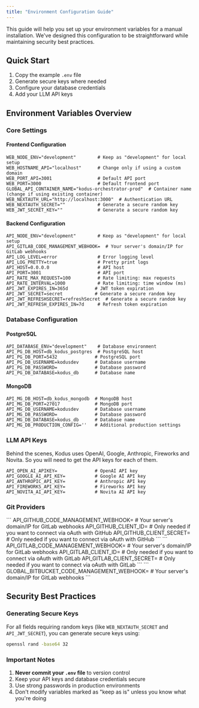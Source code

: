 ```yaml
---
title: "Environment Configuration Guide"
---
```


This guide will help you set up your environment variables for a manual installation. We've designed this configuration to be straightforward while maintaining security best practices.

## Quick Start

1. Copy the example `.env` file
2. Generate secure keys where needed
3. Configure your database credentials
4. Add your LLM API keys

## Environment Variables Overview

### Core Settings

#### Frontend Configuration

```
WEB_NODE_ENV="development"        # Keep as "development" for local setup
WEB_HOSTNAME_API="localhost"      # Change only if using a custom domain
WEB_PORT_API=3001                 # Default API port
WEB_PORT=3000                     # Default frontend port
GLOBAL_API_CONTAINER_NAME="kodus-orchestrator-prod"  # Container name (change if using existing container)
WEB_NEXTAUTH_URL="http://localhost:3000"  # Authentication URL
WEB_NEXTAUTH_SECRET=""            # Generate a secure random key
WEB_JWT_SECRET_KEY=""             # Generate a secure random key
```

#### Backend Configuration

```
API_NODE_ENV="development"        # Keep as "development" for local setup
API_GITLAB_CODE_MANAGEMENT_WEBHOOK=  # Your server's domain/IP for GitLab webhooks
API_LOG_LEVEL=error               # Error logging level
API_LOG_PRETTY=true               # Pretty print logs
API_HOST=0.0.0.0                  # API host
API_PORT=3001                     # API port
API_RATE_MAX_REQUEST=100          # Rate limiting: max requests
API_RATE_INTERVAL=1000            # Rate limiting: time window (ms)
API_JWT_EXPIRES_IN=365d          # JWT token expiration
API_JWT_SECRET=secret            # Generate a secure random key
API_JWT_REFRESHSECRET=refreshSecret  # Generate a secure random key
API_JWT_REFRESH_EXPIRES_IN=7d     # Refresh token expiration
```

### Database Configuration

#### PostgreSQL

```
API_DATABASE_ENV="development"    # Database environment
API_PG_DB_HOST=db_kodus_postgres  # PostgreSQL host
API_PG_DB_PORT=5432              # PostgreSQL port
API_PG_DB_USERNAME=kodusdev      # Database username
API_PG_DB_PASSWORD=              # Database password
API_PG_DB_DATABASE=kodus_db      # Database name
```

#### MongoDB

```
API_MG_DB_HOST=db_kodus_mongodb  # MongoDB host
API_MG_DB_PORT=27017             # MongoDB port
API_MG_DB_USERNAME=kodusdev      # Database username
API_MG_DB_PASSWORD=              # Database password
API_MG_DB_DATABASE=kodus_db      # Database name
API_MG_DB_PRODUCTION_CONFIG=''   # Additional production settings
```

### LLM API Keys

<Info>
  Behind the scenes, Kodus uses OpenAI, Google, Anthropic, Fireworks and Novita.
  So you will need to get the API keys for each of them.
</Info>

```
API_OPEN_AI_APIKEY=              # OpenAI API key
API_GOOGLE_AI_API_KEY=           # Google AI API key
API_ANTHROPIC_API_KEY=           # Anthropic API key
API_FIREWORKS_API_KEY=           # Fireworks API key
API_NOVITA_AI_API_KEY=           # Novita AI API key
```

### Git Providers

<Tabs>
  <Tab title="Github">
    ``` 
    API_GITHUB_CODE_MANAGEMENT_WEBHOOK= # Your server's domain/IP for GitLab webhooks 
    API_GITHUB_CLIENT_ID= # Only needed if you want to connect via oAuth with GitHub 
    API_GITHUB_CLIENT_SECRET= # Only needed if you want to connect via oAuth with GitHub 
    ```
  </Tab>
  <Tab title="Gitlab">
    ``` 
    API_GITLAB_CODE_MANAGEMENT_WEBHOOK= # Your server's domain/IP for GitLab webhooks 
    API_GITLAB_CLIENT_ID= # Only needed if you want to connect via oAuth with GitLab 
    API_GITLAB_CLIENT_SECRET= # Only needed if you want to connect via oAuth with GitLab 
    ```
  </Tab>
  <Tab title="Bitbucket">
    ``` 
    GLOBAL_BITBUCKET_CODE_MANAGEMENT_WEBHOOK= # Your server's domain/IP for GitLab webhooks 
    ```
  </Tab>
</Tabs>

## Security Best Practices

### Generating Secure Keys

For all fields requiring random keys (like `WEB_NEXTAUTH_SECRET` and `API_JWT_SECRET`), you can generate secure keys using:

```bash
openssl rand -base64 32
```

### Important Notes

1. **Never commit your `.env` file** to version control
2. Keep your API keys and database credentials secure
3. Use strong passwords in production environments
4. Don't modify variables marked as "keep as is" unless you know what you're doing
